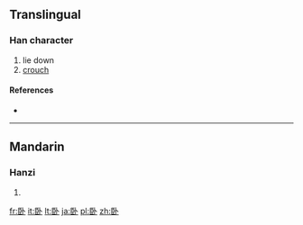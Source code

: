 {{also|臥}}
==Translingual==

===Han character===
{{Han char|rn=25|rad=卜|as=06|sn=8|four=|canj=尸中卜 (SLY)}}

# lie down
# [[crouch]]

====References====
* {{Han ref|kx=0158.221|dkj=02808|dj=1450.080|hdz=42801.020|uh=5367|ud=21351}}

----

==Mandarin==

===Hanzi===
{{cmn-hanzi|tra=臥|pin=[[wò]] ([[wo4]])|wg=wo<sup>4</sup>}}

# {{defn|lang=cmn|sort=卜06}}

[[fr:卧]]
[[it:卧]]
[[lt:卧]]
[[ja:卧]]
[[pl:卧]]
[[zh:卧]]